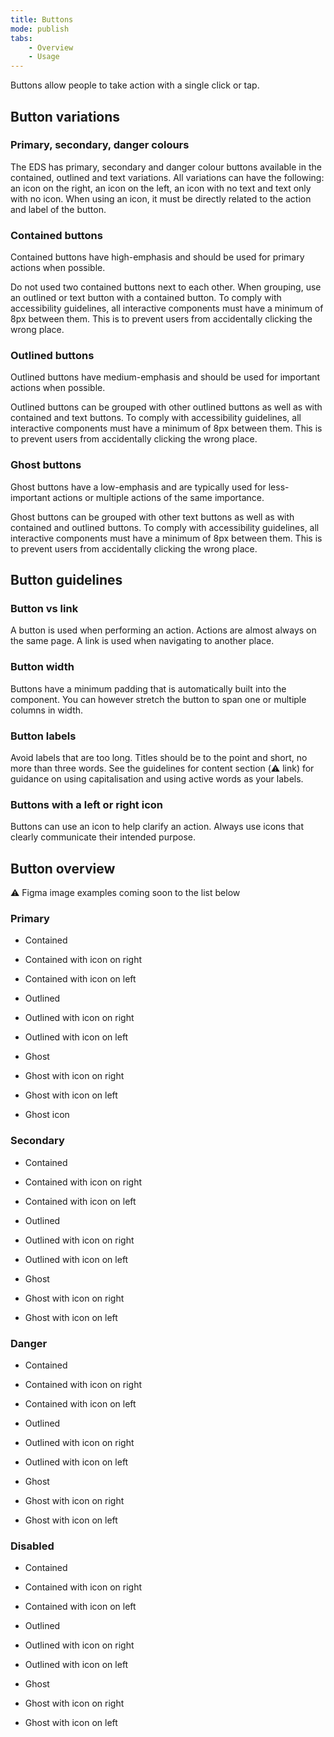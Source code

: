```yaml
---
title: Buttons
mode: publish
tabs:
    - Overview
    - Usage
---
```



Buttons allow people to take action with a single click or tap. 


## Button variations


### Primary, secondary, danger colours

The EDS has primary, secondary and danger colour buttons available in the contained, outlined and text variations. All variations can have the following: an icon on the right, an icon on the left, an icon with no text and text only with no icon. When using an icon, it must be directly related to the action and label of the button. 


### Contained buttons

Contained buttons have high-emphasis and should be used for primary actions when possible. 

Do not used two contained buttons next to each other. When grouping, use an outlined or text button with a contained button. 
To comply with accessibility guidelines, all interactive components must have a minimum of 8px between them. This is to prevent users from accidentally clicking the wrong place. 


### Outlined buttons

Outlined buttons have medium-emphasis and should be used for important actions when possible. 

Outlined buttons can be grouped with other outlined buttons as well as with contained and text buttons. 
To comply with accessibility guidelines, all interactive components must have a minimum of 8px between them. This is to prevent users from accidentally clicking the wrong place. 


### Ghost buttons

Ghost buttons have a low-emphasis and are typically used for less-important actions or multiple actions of the same importance. 

Ghost buttons can be grouped with other text buttons as well as with contained and outlined buttons. To comply with accessibility guidelines, all interactive components must have a minimum of 8px between them. This is to prevent users from accidentally clicking the wrong place. 


## Button guidelines

### Button vs link

A button is used when performing an action. Actions are almost always on the same page. A link is used when navigating to another place. 


### Button width

Buttons have a minimum padding that is automatically built into the component. You can however stretch the button to span one or multiple columns in width. 


### Button labels

Avoid labels that are too long. Titles should be to the point and short, no more than three words. 
See the guidelines for content section (:warning: link) for guidance on using capitalisation and using active words as your labels. 


### Buttons with a left or right icon
Buttons can use an icon to help clarify an action. Always use icons that clearly communicate their intended purpose. 


## Button overview
:warning: Figma image examples coming soon to the list below


### Primary

* Contained
* Contained with icon on right
* Contained with icon on left

* Outlined
* Outlined with icon on right
* Outlined with icon on left

* Ghost
* Ghost with icon on right
* Ghost with icon on left
* Ghost icon


### Secondary

* Contained
* Contained with icon on right
* Contained with icon on left

* Outlined
* Outlined with icon on right
* Outlined with icon on left

* Ghost
* Ghost with icon on right
* Ghost with icon on left


### Danger

* Contained
* Contained with icon on right
* Contained with icon on left

* Outlined
* Outlined with icon on right
* Outlined with icon on left

* Ghost
* Ghost with icon on right
* Ghost with icon on left


### Disabled

* Contained
* Contained with icon on right
* Contained with icon on left

* Outlined
* Outlined with icon on right
* Outlined with icon on left

* Ghost
* Ghost with icon on right
* Ghost with icon on left
